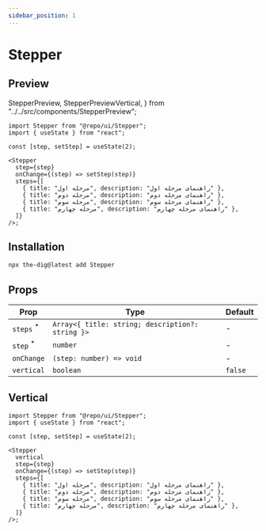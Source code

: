 ```yaml
---
sidebar_position: 1
---
```


# Stepper

## Preview

  StepperPreview,
  StepperPreviewVertical,
} from "../../src/components/StepperPreview";

<Container>
  <StepperPreview />
</Container>

```tsx
import Stepper from "@repo/ui/Stepper";
import { useState } from "react";

const [step, setStep] = useState(2);

<Stepper
  step={step}
  onChange={(step) => setStep(step)}
  steps={[
    { title: "مرحله اول", description: "راهنمای مرحله اول" },
    { title: "مرحله دوم", description: "راهنمای مرحله دوم" },
    { title: "مرحله سوم", description: "راهنمای مرحله سوم" },
    { title: "مرحله چهارم", description: "راهنمای مرحله چهارم" },
  ]}
/>;
```

## Installation

```bash
npx the-dig@latest add Stepper
```

## Props

| Prop                                                         | Type                                             | Default |
| ------------------------------------------------------------ | ------------------------------------------------ | ------- |
| `steps` <sup className="text-red-600 text-caption2">\*</sup> | `Array<{ title: string; description?: string }>` | -       |
| `step` <sup className="text-red-600 text-caption2">\*</sup>  | `number`                                         | -       |
| `onChange`                                                   | `(step: number) => void`                         | -       |
| `vertical`                                                   | `boolean`                                        | `false` |

## Vertical

<Container>
  <StepperPreviewVertical />
</Container>

```tsx
import Stepper from "@repo/ui/Stepper";
import { useState } from "react";

const [step, setStep] = useState(2);

<Stepper
  vertical
  step={step}
  onChange={(step) => setStep(step)}
  steps={[
    { title: "مرحله اول", description: "راهنمای مرحله اول" },
    { title: "مرحله دوم", description: "راهنمای مرحله دوم" },
    { title: "مرحله سوم", description: "راهنمای مرحله سوم" },
    { title: "مرحله چهارم", description: "راهنمای مرحله چهارم" },
  ]}
/>;
```
